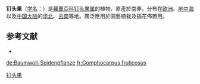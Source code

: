 {{Speciesbox
| name = 钉头果
| status = 
| status_system = 
| image = Asclepias fruticosa fruits.jpg
| genus = Gomphocarpus
| species = fruticosus
| authority = (L.) R. Br. in Mem.
}}

'''钉头果'''（[[学名|学名]]：{{lang|la|''Gomphocarpus fruticosus''}}）是[[蘿藦亞科|蘿藦亞科]][[钉头果属|钉头果属]]的植物，原產於南非。分布在[[欧洲|欧洲]]、[[地中海|地中海]]以及[[中国大陆|中国大陆]]的[[华北|华北]]、[[云南|云南]]等地。廣泛應用於園藝植栽及插花佈置用。

== 参考文献 ==
<div class="references-small">
* {{cite web| url =http://www.bioinfo.cn/db05/KmzwSpecies.php?action=view&id=1708| title =钉头果| work =《中国高等植物数据库全库》| publisher =中国科学院微生物研究所| author =昆明植物研究所| accessdate =2009-02-22| deadurl =yes| archiveurl =https://web.archive.org/web/20160305004342/http://www.bioinfo.cn/db05/KmzwSpecies.php?action=view&id=1708| archivedate =2016-03-05}}
</div>
{{Taxonbar|from=Q13397303}}

[[Category:钉头果属|钉头果]]


{{植物小作品}}

[[de:Baumwoll-Seidenpflanze|de:Baumwoll-Seidenpflanze]]
[[fr:Gomphocarpus_fruticosus|fr:Gomphocarpus fruticosus]]